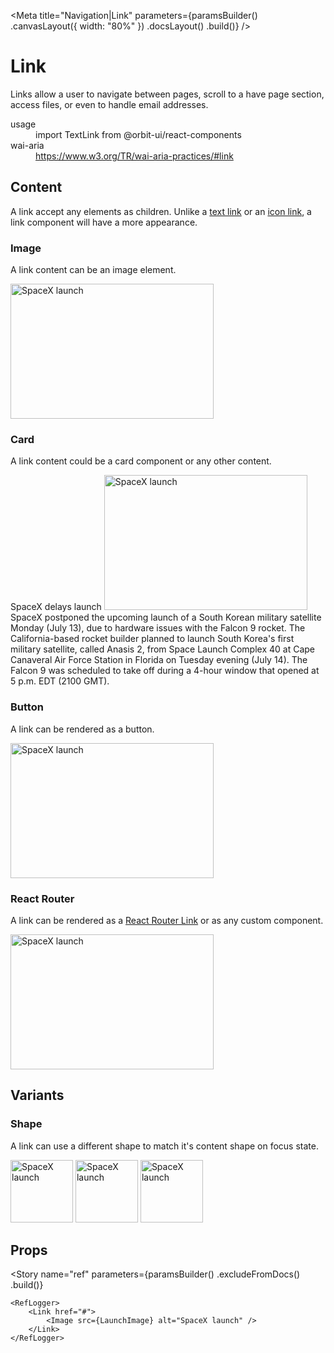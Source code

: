
<Meta
    title="Navigation|Link"
    parameters={paramsBuilder()
        .canvasLayout({ width: "80%" })
        .docsLayout(<ReactComponentsLayout sourcePath="/packages/react-components/src/link/src" />)
        .build()}
/>

# Link

Links allow a user to navigate between pages, scroll to a have page section, access files, or even to handle email addresses.

<dl>
    <div>
        <dt>usage</dt>
        <dd>import TextLink from @orbit-ui/react-components</dd>
    </div>
    <div>
        <dt>wai-aria</dt>
        <dd><a href="https://www.w3.org/TR/wai-aria-practices/#link">https://www.w3.org/TR/wai-aria-practices/#link</a></dd>
    </div>
</dl>

## Content

A link accept any elements as children. Unlike a [text link](?path=/docs/links-textlink) or an [icon link](?path=/docs/links-iconlink), a link component will have a more appearance.

### Image

A link content can be an image element.

<Preview withSource="open">
    <Story name="image">
        <Link href="#">
            <Image src={LaunchImage} alt="SpaceX launch" width="325px" height="216px" />
        </Link>
    </Story>
</Preview>

### Card

A link content could be a card component or any other content.

<Preview withSource="open">
    <Story name="card">
        <Link className="w-30" href="#">
            <Card>
                <Heading as="h2" size="sm">SpaceX delays launch</Heading>
                <Paragraph>
                    <Image shape="rounded" src={LaunchImage} alt="SpaceX launch" width="325px" height="216px" />
                </Paragraph>
                <Paragraph>
                    SpaceX postponed the upcoming launch of a South Korean military satellite Monday (July 13), due to hardware issues with the Falcon 9 rocket.
                </Paragraph>
                <Paragraph>
                    The California-based rocket builder planned to launch South Korea's first military satellite, called Anasis 2, from Space Launch Complex 40 at Cape Canaveral Air Force Station in Florida on Tuesday evening (July 14).
                    The Falcon 9 was scheduled to take off during a 4-hour window that opened at 5 p.m. EDT (2100 GMT).
                </Paragraph>
            </Card>
        </Link>
    </Story>
</Preview>

### Button

A link can be rendered as a button.

<Preview withSource="open">
    <Story name="button">
        <Link as="button" aria-label="Add">
            <Image src={LaunchImage} alt="SpaceX launch" width="325px" height="216px" />
        </Link>
    </Story>
</Preview>

### React Router

A link can be rendered as a [React Router Link](https://reactrouter.com/web/api/Link) or as any custom component.

<Preview withSource="open">
    <Story name="react router link">
        <Link as={RouterLink} to="/flight-details">
            <Image src={LaunchImage} alt="SpaceX launch" width="325px" height="216px" />
        </Link>
    </Story>
</Preview>

## Variants

### Shape

A link can use a different shape to match it's content shape on focus state.

<Preview withSource="open">
    <Story name="shape">
        <Inline>
            <Link shape="rounded" focus href="#">
                <Image src={LaunchImage} alt="SpaceX launch" width="100px" height="100px" />
            </Link>
            <Link shape="circular" focus href="#">
                <Image src={LaunchImage} alt="SpaceX launch" width="100px" height="100px" />
            </Link>
            <Link shape="box" focus href="#">
                <Image src={LaunchImage} alt="SpaceX launch" width="100px" height="100px" />
            </Link>
        </Inline>
    </Story>
</Preview>

## Props

<Props of={InnerLink} />

<Story
    name="ref"
    parameters={paramsBuilder()
        .excludeFromDocs()
        .build()}
>
    <RefLogger>
        <Link href="#">
            <Image src={LaunchImage} alt="SpaceX launch" />
        </Link>
    </RefLogger>
</Story>
